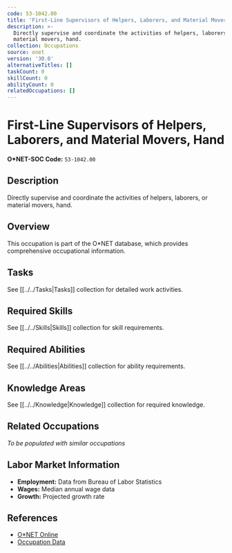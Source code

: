 ```yaml
---
code: 53-1042.00
title: 'First-Line Supervisors of Helpers, Laborers, and Material Movers, Hand'
description: >-
  Directly supervise and coordinate the activities of helpers, laborers, or
  material movers, hand.
collection: Occupations
source: onet
version: '30.0'
alternativeTitles: []
taskCount: 0
skillCount: 0
abilityCount: 0
relatedOccupations: []
---
```

# First-Line Supervisors of Helpers, Laborers, and Material Movers, Hand

**O*NET-SOC Code:** `53-1042.00`

## Description

Directly supervise and coordinate the activities of helpers, laborers, or material movers, hand.

## Overview

This occupation is part of the O*NET database, which provides comprehensive occupational information.

## Tasks

See [[../../Tasks|Tasks]] collection for detailed work activities.

## Required Skills

See [[../../Skills|Skills]] collection for skill requirements.

## Required Abilities

See [[../../Abilities|Abilities]] collection for ability requirements.

## Knowledge Areas

See [[../../Knowledge|Knowledge]] collection for required knowledge.

## Related Occupations

*To be populated with similar occupations*

## Labor Market Information

- **Employment:** Data from Bureau of Labor Statistics
- **Wages:** Median annual wage data
- **Growth:** Projected growth rate

## References

- [O*NET Online](https://www.onetonline.org/link/summary/53-1042.00)
- [Occupation Data](https://www.onetcenter.org/)
